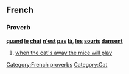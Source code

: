 ==French==
===Proverb===
'''[[quand]] [[le]] [[chat]] [[n']][[est]] [[pas]] [[là]], [[les]] [[souris]] [[danser|dansent]]'''

#[[when the cat's away the mice will play]]

[[Category:French proverbs]]
[[Category:Cat]]